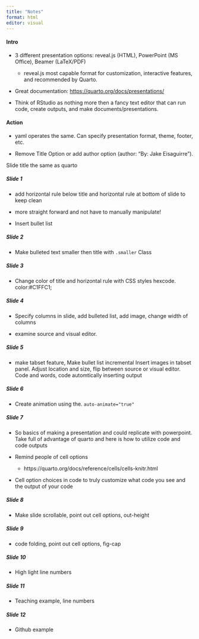 ```yaml
---
title: "Notes"
format: html
editor: visual
---
```


#### Intro

-   3 different presentation options: reveal.js (HTML), PowerPoint (MS Office), Beamer (LaTeX/PDF)

    -   reveal.js most capable format for customization, interactive features, and recommended by Quarto.

-   Great documentation: <https://quarto.org/docs/presentations/>

-   Think of RStudio as nothing more then a fancy text editor that can run code, create outputs, and make documents/presentations.

#### Action

-   yaml operates the same.
    Can specify presentation format, theme, footer, etc.

-   Remove Title Option or add author option (author: "By: Jake Eisaguirre").

Slide title the same as quarto

##### Slide 1

-   add horizontal rule below title and horizontal rule at bottom of slide to keep clean

-   more straight forward and not have to manually manipulate!

-   Insert bullet list

##### Slide 2

-   Make bulleted text smaller then title with `.smaller` Class

##### Slide 3

-   Change color of title and horizontal rule with CSS styles hexcode. color:#C1FFC1;

##### Slide 4

-   Specify columns in slide, add bulleted list, add image, change width of columns

-   examine source and visual editor.

##### Slide 5

-   make tabset feature, Make bullet list incremental Insert images in tabset panel. Adjust location and size, flip between source or visual editor. Code and words, code automtically inserting output

##### Slide 6

-   Create animation using the. `auto-animate="true"`

##### Slide 7

-   So basics of making a presentation and could replicate with powerpoint.
    Take full of advantage of quarto and here is how to utilize code and code outputs

-   Remind people of cell options

    -   https://quarto.org/docs/reference/cells/cells-knitr.html

-   Cell option choices in code to truly customize what code you see and the output of your code

##### Slide 8

-   Make slide scrollable, point out cell options, out-height

##### Slide 9

-   code folding, point out cell options, fig-cap

##### Slide 10

-   High light line numbers

##### Slide 11

-   Teaching example, line numbers

##### Slide 12

-   Github example

#### 
